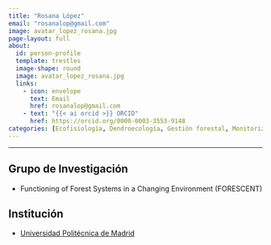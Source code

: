 ```yaml
---
title: "Rosana López"
email: "rosanalop@gmail.com"  
image: avatar_lopez_rosana.jpg
page-layout: full
about: 
  id: person-profile
  template: trestles
  image-shape: round
  image: avatar_lopez_rosana.jpg
  links:
    - icon: envelope
      text: Email
      href: rosanalop@gmail.com
    - text: "{{< ai orcid >}} ORCID"
      href: https://orcid.org/0000-0003-3553-9148
categories: [Ecofisiología, Dendroecología, Gestión forestal, Monitorización, Genética]
---
```

 
<hr>

:::{#person-profile}

## Grupo de Investigación
- Functioning of Forest Systems in a Changing Environment (FORESCENT)

## Institución
- [Universidad Politécnica de Madrid](https://www.upm.es/)

:::
